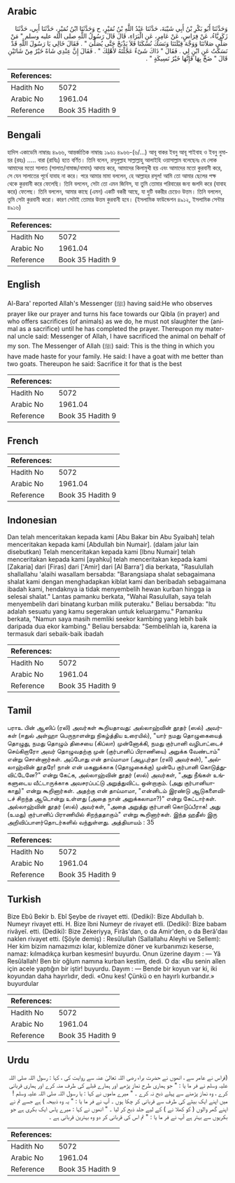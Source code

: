 ## Arabic


<div dir="rtl" lang="ar" style={{fontSize:'larger',backgroundColor:'#f8f9fa',padding:20}}>
وَحَدَّثَنَا أَبُو بَكْرِ بْنُ أَبِي شَيْبَةَ، حَدَّثَنَا عَبْدُ اللَّهِ بْنُ نُمَيْرٍ، ح وَحَدَّثَنَا ابْنُ نُمَيْرٍ، حَدَّثَنَا أَبِي، حَدَّثَنَا زَكَرِيَّاءُ، عَنْ فِرَاسٍ، عَنْ عَامِرٍ، عَنِ الْبَرَاءِ، قَالَ قَالَ رَسُولُ اللَّهِ صلى الله عليه وسلم ‏"‏ مَنْ صَلَّى صَلاَتَنَا وَوَجَّهَ قِبْلَتَنَا وَنَسَكَ نُسُكَنَا فَلاَ يَذْبَحْ حَتَّى يُصَلِّيَ ‏"‏ ‏.‏ فَقَالَ خَالِي يَا رَسُولَ اللَّهِ قَدْ نَسَكْتُ عَنِ ابْنٍ لِي ‏.‏ فَقَالَ ‏"‏ ذَاكَ شَىْءٌ عَجَّلْتَهُ لأَهْلِكَ ‏"‏ ‏.‏ فَقَالَ إِنَّ عِنْدِي شَاةً خَيْرٌ مِنْ شَاتَيْنِ قَالَ ‏"‏ ضَحِّ بِهَا فَإِنَّهَا خَيْرُ نَسِيكَةٍ ‏"‏ ‏.‏
</div>
<div style={{backgroundColor:'#f8f9fa',padding:20, marginBottom: 10}}><table> <thead> <tr> <th>References:</th> <th></th> </tr> </thead> <tbody><tr><td>Hadith No</td><td>5072</td></tr><tr><td>Arabic No</td><td>1961.04</td></tr><tr><td>Reference</td><td>Book 35 Hadith 9</td></tr></tbody></table></div>

## Bengali


<div dir="ltr" lang="bn" style={{fontSize:'larger',backgroundColor:'#f8f9fa',padding:20}}>
হাদিস একাডেমি নাম্বারঃ ৪৯৬৬, আন্তর্জাতিক নাম্বারঃ ১৯৬১ ৪৯৬৬-(৬/…) আবূ বাকর ইবনু আবূ শাইবাহ ও ইবনু নুমায়র (রহঃ) ..... বারা (রাযিঃ) হতে বর্ণিত। তিনি বলেন, রসূলুল্লাহ সাল্লাল্লাহু আলাইহি ওয়াসাল্লাম বলেছেনঃ যে লোক আমাদের মতো সালাত (সালাত/নামাজ/নামায) আদায় করে, আমাদের কিলামুখী হয় এবং আমাদের মতো কুরবানী করে, সে যেন সালাতের পূর্বে যাবাহ না করে। পরে আমার মামা বললেন, হে আল্লাহর রসূল! আমি তো আমার ছেলের পক্ষ থেকে কুরবানী করে ফেলেছি। তিনি বললেন, সেটা তো এমন জিনিস, যা তুমি তোমার পরিবারের জন্য জলদি করে (যাবাহ করে) ফেলেছ। তিনি বললেন, আমার কাছে (এমন) একটি বকরী আছে, যা দুটি বকরীর চেয়েও উত্তম। তিনি বললেন, তুমি সেটা কুরবানী করো। কারণ সেটাই তোমার উত্তম কুরবানী হবে। (ইসলামিক ফাউন্ডেশন ৪৯১২, ইসলামিক সেন্টার ৪৯১৬)
</div>
<div style={{backgroundColor:'#f8f9fa',padding:20, marginBottom: 10}}><table> <thead> <tr> <th>References:</th> <th></th> </tr> </thead> <tbody><tr><td>Hadith No</td><td>5072</td></tr><tr><td>Arabic No</td><td>1961.04</td></tr><tr><td>Reference</td><td>Book 35 Hadith 9</td></tr></tbody></table></div>

## English


<div dir="ltr" lang="en" style={{fontSize:'larger',backgroundColor:'#f8f9fa',padding:20}}>
Al-Bara' reported Allah's Messenger (ﷺ) having said:He who observes prayer like our prayer and turns his face towards our Qibla (in prayer) and who offers sacrifices (of animals) as we do, he must not slaughter the (animal as a sacrifice) until he has completed the prayer. Thereupon my maternal uncle said: Messenger of Allah, I have sacrificed the animal on behalf of my son. The Messenger of Allah (ﷺ) said: This is the thing in which you have made haste for your family. He said: I have a goat with me better than two goats. Thereupon he said: Sacrifice it for that is the best
</div>
<div style={{backgroundColor:'#f8f9fa',padding:20, marginBottom: 10}}><table> <thead> <tr> <th>References:</th> <th></th> </tr> </thead> <tbody><tr><td>Hadith No</td><td>5072</td></tr><tr><td>Arabic No</td><td>1961.04</td></tr><tr><td>Reference</td><td>Book 35 Hadith 9</td></tr></tbody></table></div>

## French


<div dir="ltr" lang="fr" style={{fontSize:'larger',backgroundColor:'#f8f9fa',padding:20}}>

</div>
<div style={{backgroundColor:'#f8f9fa',padding:20, marginBottom: 10}}><table> <thead> <tr> <th>References:</th> <th></th> </tr> </thead> <tbody><tr><td>Hadith No</td><td>5072</td></tr><tr><td>Arabic No</td><td>1961.04</td></tr><tr><td>Reference</td><td>Book 35 Hadith 9</td></tr></tbody></table></div>

## Indonesian


<div dir="ltr" lang="id" style={{fontSize:'larger',backgroundColor:'#f8f9fa',padding:20}}>
Dan telah menceritakan kepada kami [Abu Bakar bin Abu Syaibah] telah menceritakan kepada kami [Abdullah bin Numair]. (dalam jalur lain disebutkan) Telah menceritakan kepada kami [Ibnu Numair] telah menceritakan kepada kami [ayahku] telah menceritakan kepada kami [Zakaria] dari [Firas] dari ['Amir] dari [Al Barra'] dia berkata, "Rasulullah shallallahu 'alaihi wasallam bersabda: "Barangsiapa shalat sebagaimana shalat kami dengan menghadapkan kiblat kami dan beribadah sebagaimana ibadah kami, hendaknya ia tidak menyembelih hewan kurban hingga ia selesai shalat." Lantas pamanku berkata, "Wahai Rasulullah, saya telah menyembelih dari binatang kurban milik puteraku." Beliau bersabda: "Itu adalah sesuatu yang kamu segerakan untuk keluargamu." Pamanku berkata, "Namun saya masih memliki seekor kambing yang lebih baik daripada dua ekor kambing." Beliau bersabda: "Sembelihlah ia, karena ia termasuk dari sebaik-baik ibadah
</div>
<div style={{backgroundColor:'#f8f9fa',padding:20, marginBottom: 10}}><table> <thead> <tr> <th>References:</th> <th></th> </tr> </thead> <tbody><tr><td>Hadith No</td><td>5072</td></tr><tr><td>Arabic No</td><td>1961.04</td></tr><tr><td>Reference</td><td>Book 35 Hadith 9</td></tr></tbody></table></div>

## Tamil


<div dir="ltr" lang="ta" style={{fontSize:'larger',backgroundColor:'#f8f9fa',padding:20}}>
பராஉ பின் ஆஸிப் (ரலி) அவர்கள் கூறியதாவது: அல்லாஹ்வின் தூதர் (ஸல்) அவர்கள் (ஈதுல் அள்ஹா பெருநாளன்று நிகழ்த்திய உரையில்), "யார் நமது தொழுகையைத் தொழுது, நமது தொழும் திசையை (கிப்லா) முன்னோக்கி, நமது குர்பானி வழிபாட்டைச் செய்கிறாரோ அவர் தொழுவதற்கு முன் (குர்பானிப் பிராணியை) அறுக்க வேண்டாம்" என்று சொன்னார்கள். அப்போது என் தாய்மாமா (அபூபுர்தா (ரலி) அவர்கள்), "அல்லாஹ்வின் தூதரே! நான் என் மகனுக்காக (தொழுகைக்கு) முன்பே குர்பானி கொடுத்துவிட்டேனே?" என்று கேட்க, அல்லாஹ்வின் தூதர் (ஸல்) அவர்கள், "அது நீங்கள் உங்களுடைய வீட்டாருக்காக அவசரப்பட்டு அறுத்துவிட்ட ஒன்றாகும். (அது குர்பானியாகாது)" என்று கூறினார்கள். அதற்கு என் தாய்மாமா, "என்னிடம் இரண்டு ஆடுகளைவிடச் சிறந்த ஆடொன்று உள்ளது (அதை நான் அறுக்கலாமா?)" என்று கேட்டார்கள். அல்லாஹ்வின் தூதர் (ஸல்) அவர்கள், "அதை அறுத்து குர்பானி கொடுப்பீராக! அது (உமது) குர்பானிப் பிராணியில் சிறந்ததாகும்" என்று கூறினார்கள். இந்த ஹதீஸ் இரு அறிவிப்பாளர்தொடர்களில் வந்துள்ளது. அத்தியாயம் : 35
</div>
<div style={{backgroundColor:'#f8f9fa',padding:20, marginBottom: 10}}><table> <thead> <tr> <th>References:</th> <th></th> </tr> </thead> <tbody><tr><td>Hadith No</td><td>5072</td></tr><tr><td>Arabic No</td><td>1961.04</td></tr><tr><td>Reference</td><td>Book 35 Hadith 9</td></tr></tbody></table></div>

## Turkish


<div dir="ltr" lang="tr" style={{fontSize:'larger',backgroundColor:'#f8f9fa',padding:20}}>
Bize Ebû Bekir b. Ebî Şeybe de rivayet etti. (Dediki): Bize Abdullah b. Numeyr rivayet etti. H. Bize îbni Numeyr de rivayet etli. (Dediki): Bize babam rivâyeî. etti. (Dediki): Bize Zekeriyya, Firâs'dan, o da Amir'den, o da Berâ'daıı naklen rivayet etti. (Şöyle demiş) : Resûlullah (Sallallahu Aleyhi ve Sellem): Her kim bizim namazımızı kılar, kıblemize döner ve kurbanımızı keserse, namaz: kılmadıkça kurban kesmesin! buyurdu. Onun üzerine dayım : — Yâ Resûlallah! Ben bir oğlum namına kurban kestim, dedi. O da: «Bu senin aîlen için acele yaptığın bir iştir! buyurdu. Dayım : — Bende bir koyun var ki, iki koyundan daha hayırlıdır, dedi. «Onu kes! Çünkü o en hayırlı kurbandır.» buyurdular
</div>
<div style={{backgroundColor:'#f8f9fa',padding:20, marginBottom: 10}}><table> <thead> <tr> <th>References:</th> <th></th> </tr> </thead> <tbody><tr><td>Hadith No</td><td>5072</td></tr><tr><td>Arabic No</td><td>1961.04</td></tr><tr><td>Reference</td><td>Book 35 Hadith 9</td></tr></tbody></table></div>

## Urdu


<div dir="rtl" lang="ur" style={{fontSize:'larger',backgroundColor:'#f8f9fa',padding:20}}>
(فراس نے عامر سے ، انھوں نے حضرت براء رضی اللہ تعالیٰ عنہ سے روایت کی ، کہا : رسول اللہ صلی اللہ علیہ وسلم نے فر ما یا : " جو ہماری طرح نماز پڑھے اور ہمارے قبلے کی طرف منہ کرے اور ہماری قربانی کرے ، وہ نماز پڑھنے سے پہلے ذبح نہ کرے ۔ " میرے ماموں نے کہا : یا رسول اللہ صلی اللہ علیہ وسلم ! میں اپنے ایک بیٹے کی طرف سے قربانی کر چکا ہوں ۔ آپ نے فر ما یا : " یہ وہ ذبیحہ ) ہے جسے تم نے اپنے گھر والوں ( کو کھلا نے ) کے لیے جلد ذبح کر لیا ۔ " انھوں نے کہا : میرے پاس ایک بکری ہے جو بکریوں سے بہتر ہے آپ نے فر ما یا : " تم اس کی قربانی کر دو وہ بہترین قربانی ہے ۔
</div>
<div style={{backgroundColor:'#f8f9fa',padding:20, marginBottom: 10}}><table> <thead> <tr> <th>References:</th> <th></th> </tr> </thead> <tbody><tr><td>Hadith No</td><td>5072</td></tr><tr><td>Arabic No</td><td>1961.04</td></tr><tr><td>Reference</td><td>Book 35 Hadith 9</td></tr></tbody></table></div>